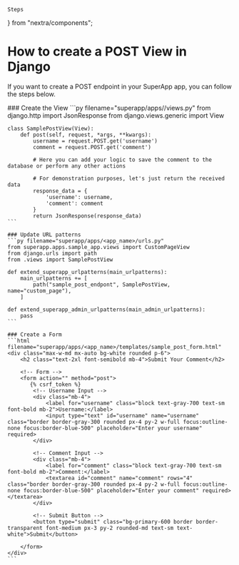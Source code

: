     Steps
} from "nextra/components";

# How to create a POST View in Django

If you want to create a POST endpoint in your SuperApp app, you can follow the steps below.

<Steps>
    ### Create the View
    ```py filename="superapp/apps/<app_name>/views.py"
    from django.http import JsonResponse
    from django.views.generic import View

    class SamplePostView(View):
        def post(self, request, *args, **kwargs):
            username = request.POST.get('username')
            comment = request.POST.get('comment')

            # Here you can add your logic to save the comment to the database or perform any other actions

            # For demonstration purposes, let's just return the received data
            response_data = {
                'username': username,
                'comment': comment
            }
            return JsonResponse(response_data)
    ```

    ### Update URL patterns
    ```py filename="superapp/apps/<app_name>/urls.py"
    from superapp.apps.sample_app.views import CustomPageView
    from django.urls import path
    from .views import SamplePostView

    def extend_superapp_urlpatterns(main_urlpatterns):
        main_urlpatterns += [
            path("sample_post_endpont", SamplePostView, name="custom_page"),
        ]

    def extend_superapp_admin_urlpatterns(main_admin_urlpatterns):
        pass
    ```

    ### Create a Form
    ```html filename="superapp/apps/<app_name>/templates/sample_post_form.html"
    <div class="max-w-md mx-auto bg-white rounded p-6">
        <h2 class="text-2xl font-semibold mb-4">Submit Your Comment</h2>

        <!-- Form -->
        <form action="" method="post">
           {% csrf_token %}
            <!-- Username Input -->
            <div class="mb-4">
                <label for="username" class="block text-gray-700 text-sm font-bold mb-2">Username:</label>
                <input type="text" id="username" name="username" class="border border-gray-300 rounded px-4 py-2 w-full focus:outline-none focus:border-blue-500" placeholder="Enter your username" required>
            </div>

            <!-- Comment Input -->
            <div class="mb-4">
                <label for="comment" class="block text-gray-700 text-sm font-bold mb-2">Comment:</label>
                <textarea id="comment" name="comment" rows="4" class="border border-gray-300 rounded px-4 py-2 w-full focus:outline-none focus:border-blue-500" placeholder="Enter your comment" required></textarea>
            </div>

            <!-- Submit Button -->
            <button type="submit" class="bg-primary-600 border border-transparent font-medium px-3 py-2 rounded-md text-sm text-white">Submit</button>

        </form>
    </div>
    ```

</Steps>



